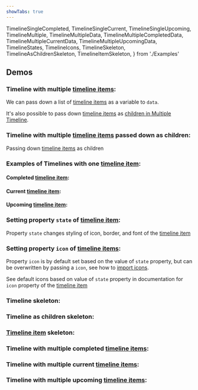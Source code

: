 ```yaml
---
showTabs: true
---
```


  TimelineSingleCompleted,
  TimelineSingleCurrent,
  TimelineSingleUpcoming,
  TimelineMultiple,
  TimelineMultipleData,
  TimelineMultipleCompletedData,
  TimelineMultipleCurrentData,
  TimelineMultipleUpcomingData,
  TimelineStates,
  TimelineIcons,
  TimelineSkeleton,
  TimelineAsChildrenSkeleton,
  TimelineItemSkeleton,
} from './Examples'

## Demos

### Timeline with multiple [timeline items](/uilib/components/timeline/properties#timelineitem-properties):

We can pass down a list of [timeline items](/uilib/components/timeline/properties#timelineitem-properties) as a variable to `data`.

It's also possible to pass down [timeline items](/uilib/components/timeline/properties#timelineitem-properties) as [children in Multiple Timeline](/uilib/components/timeline/#multiple-timeline-with-children).

<TimelineMultipleData />

### Timeline with multiple [timeline items](/uilib/components/timeline/properties#timelineitem-properties) passed down as children:

Passing down [timeline items](/uilib/components/timeline/properties#timelineitem-properties) as children

<TimelineMultiple />

### Examples of Timelines with one [timeline item](/uilib/components/timeline/properties#timelineitem-properties):

#### Completed [timeline item](/uilib/components/timeline/properties#timelineitem-properties):

<TimelineSingleCompleted />

#### Current [timeline item](/uilib/components/timeline/properties#timelineitem-properties):

<TimelineSingleCurrent />

#### Upcoming [timeline item](/uilib/components/timeline/properties#timelineitem-properties):

<TimelineSingleUpcoming />

### Setting property `state` of [timeline item](/uilib/components/timeline/properties#timelineitem-properties):

Property `state` changes styling of icon, border, and font of the [timeline item](/uilib/components/timeline/properties#timelineitem-properties)

<TimelineStates />

### Setting property `icon` of [timeline items](/uilib/components/timeline/properties#timelineitem-properties):

Property `icon` is by default set based on the value of `state` property, but can be overwritten by passing a `icon`, see how to [import icons](/uilib/components/icon#importing-icons).

See default icons based on value of `state` property in documentation for `icon` property of the [timeline item](/uilib/components/timeline/properties#timelineitem-properties)

<TimelineIcons />

### Timeline skeleton:

<TimelineSkeleton />

### Timeline as children skeleton:

<TimelineAsChildrenSkeleton />

### [Timeline item](/uilib/components/timeline/properties#timelineitem-properties) skeleton:

<TimelineItemSkeleton />

### Timeline with multiple completed [timeline items](/uilib/components/timeline/properties#timelineitem-properties):

<TimelineMultipleCompletedData />

### Timeline with multiple current [timeline items](/uilib/components/timeline/properties#timelineitem-properties):

<TimelineMultipleCurrentData />

### Timeline with multiple upcoming [timeline items](/uilib/components/timeline/properties#timelineitem-properties):

<TimelineMultipleUpcomingData />
